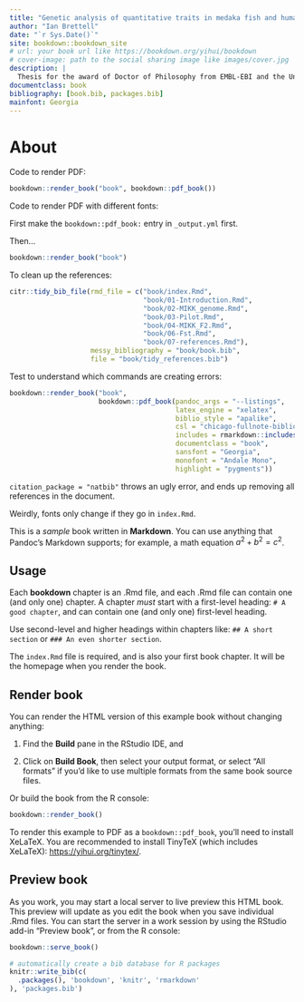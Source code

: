 ```yaml
---
title: "Genetic analysis of quantitative traits in medaka fish and humans"
author: "Ian Brettell"
date: "`r Sys.Date()`"
site: bookdown::bookdown_site
# url: your book url like https://bookdown.org/yihui/bookdown
# cover-image: path to the social sharing image like images/cover.jpg
description: |
  Thesis for the award of Doctor of Philosophy from EMBL-EBI and the University of Cambridge.
documentclass: book
bibliography: [book.bib, packages.bib]
mainfont: Georgia
---
```


# About

Code to render PDF:

```r
bookdown::render_book("book", bookdown::pdf_book())
```

Code to render PDF with different fonts:

First make the `bookdown::pdf_book:` entry in `_output.yml` first.

Then...

```r
bookdown::render_book("book")
```

To clean up the references:

```r
citr::tidy_bib_file(rmd_file = c("book/index.Rmd",
                                 "book/01-Introduction.Rmd",
                                 "book/02-MIKK_genome.Rmd",
                                 "book/03-Pilot.Rmd",
                                 "book/04-MIKK_F2.Rmd",
                                 "book/06-Fst.Rmd",
                                 "book/07-references.Rmd"),
                    messy_bibliography = "book/book.bib",
                    file = "book/tidy_references.bib")
```

Test to understand which commands are creating errors:


```r
bookdown::render_book("book",
                      bookdown::pdf_book(pandoc_args = "--listings",
                                         latex_engine = "xelatex",
                                         biblio_style = "apalike",
                                         csl = "chicago-fullnote-bibliography.csl",
                                         includes = rmarkdown::includes(in_header = "preamble.tex"),
                                         documentclass = "book",
                                         sansfont = "Georgia",
                                         monofont = "Andale Mono",
                                         highlight = "pygments"))


```

`citation_package = "natbib"` throws an ugly error, and ends up removing all references in the document.

Weirdly, fonts only change if they go in `index.Rmd`.

This is a *sample* book written in **Markdown**. You can use anything that Pandoc's Markdown supports; for example, a math equation $a^2 + b^2 = c^2$.

## Usage

Each **bookdown** chapter is an .Rmd file, and each .Rmd file can contain one (and only one) chapter. A chapter *must* start with a first-level heading: `# A good chapter`, and can contain one (and only one) first-level heading.

Use second-level and higher headings within chapters like: `## A short section` or `### An even shorter section`.

The `index.Rmd` file is required, and is also your first book chapter. It will be the homepage when you render the book.

## Render book

You can render the HTML version of this example book without changing anything:

1.  Find the **Build** pane in the RStudio IDE, and

2.  Click on **Build Book**, then select your output format, or select "All formats" if you'd like to use multiple formats from the same book source files.

Or build the book from the R console:

```r
bookdown::render_book()
```

To render this example to PDF as a `bookdown::pdf_book`, you'll need to install XeLaTeX. You are recommended to install TinyTeX (which includes XeLaTeX): <https://yihui.org/tinytex/>.

## Preview book

As you work, you may start a local server to live preview this HTML book. This preview will update as you edit the book when you save individual .Rmd files. You can start the server in a work session by using the RStudio add-in "Preview book", or from the R console:

```r
bookdown::serve_book()
```

```r
# automatically create a bib database for R packages
knitr::write_bib(c(
  .packages(), 'bookdown', 'knitr', 'rmarkdown'
), 'packages.bib')
```
